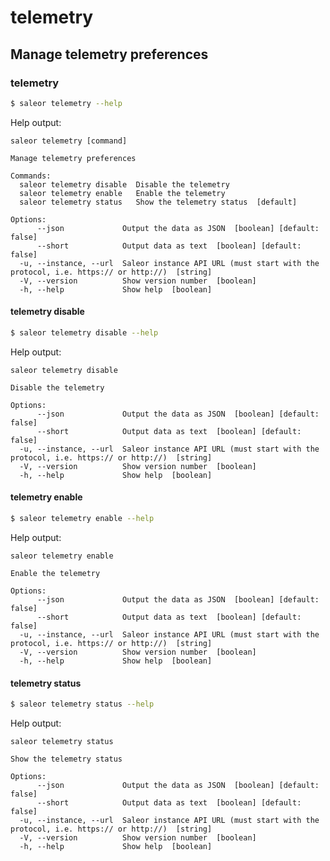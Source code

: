 # telemetry

## Manage telemetry preferences

### telemetry

```sh
$ saleor telemetry --help
```

Help output:

```
saleor telemetry [command]

Manage telemetry preferences

Commands:
  saleor telemetry disable  Disable the telemetry
  saleor telemetry enable   Enable the telemetry
  saleor telemetry status   Show the telemetry status  [default]

Options:
      --json             Output the data as JSON  [boolean] [default: false]
      --short            Output data as text  [boolean] [default: false]
  -u, --instance, --url  Saleor instance API URL (must start with the protocol, i.e. https:// or http://)  [string]
  -V, --version          Show version number  [boolean]
  -h, --help             Show help  [boolean]
```

#### telemetry disable

```sh
$ saleor telemetry disable --help
```

Help output:

```
saleor telemetry disable

Disable the telemetry

Options:
      --json             Output the data as JSON  [boolean] [default: false]
      --short            Output data as text  [boolean] [default: false]
  -u, --instance, --url  Saleor instance API URL (must start with the protocol, i.e. https:// or http://)  [string]
  -V, --version          Show version number  [boolean]
  -h, --help             Show help  [boolean]
```

#### telemetry enable

```sh
$ saleor telemetry enable --help
```

Help output:

```
saleor telemetry enable

Enable the telemetry

Options:
      --json             Output the data as JSON  [boolean] [default: false]
      --short            Output data as text  [boolean] [default: false]
  -u, --instance, --url  Saleor instance API URL (must start with the protocol, i.e. https:// or http://)  [string]
  -V, --version          Show version number  [boolean]
  -h, --help             Show help  [boolean]
```

#### telemetry status

```sh
$ saleor telemetry status --help
```

Help output:

```
saleor telemetry status

Show the telemetry status

Options:
      --json             Output the data as JSON  [boolean] [default: false]
      --short            Output data as text  [boolean] [default: false]
  -u, --instance, --url  Saleor instance API URL (must start with the protocol, i.e. https:// or http://)  [string]
  -V, --version          Show version number  [boolean]
  -h, --help             Show help  [boolean]
```
